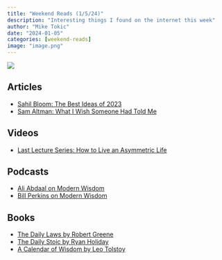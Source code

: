 ```yaml
---
title: "Weekend Reads (1/5/24)"
description: "Interesting things I found on the internet this week"
author: "Mike Tokic"
date: "2024-01-05"
categories: [weekend-reads]
image: "image.png"
---
```


![](./image.png)

## Articles

- [Sahil Bloom: The Best Ideas of 2023](https://www.sahilbloom.com/newsletter/the-best-ideas-of-2023)
- [Sam Altman: What I Wish Someone Had Told Me](https://blog.samaltman.com/what-i-wish-someone-had-told-me/)

## Videos

- [Last Lecture Series: How to Live an Asymmetric Life](https://www.youtube.com/watch?v=dZxbVGhpEkI)

## Podcasts

- [Ali Abdaal on Modern Wisdom](https://open.spotify.com/episode/6IesuigzSHYLN02Q6lk14N?si=ec3d800a158a4257)
- [Bill Perkins on Modern Wisdom](https://open.spotify.com/episode/1huHLhgK7lsPtFflpo0d21?si=c1e8fea1e79f4d22)

## Books

- [The Daily Laws by Robert Greene](https://www.amazon.com/Daily-Laws-Meditations-Seduction-Strategy-ebook/dp/B0916VTYCD/ref=tmm_kin_swatch_0?_encoding=UTF8&qid=1704502149&sr=8-1)
- [The Daily Stoic by Ryan Holiday](https://www.amazon.com/Daily-Stoic-Meditations-Wisdom-Perseverance-ebook/dp/B01HNJIJB2/ref=sr_1_1?crid=3B0BKSONR7G2K&keywords=daily+stoic&qid=1704502187&sprefix=daily+%2Caps%2C164&sr=8-1)
- [A Calendar of Wisdom by Leo Tolstoy](https://www.amazon.com/Calendar-Wisdom-Thoughts-Nourish-Written-ebook/dp/B003L77UKC/ref=tmm_kin_swatch_0?_encoding=UTF8&qid=1704502222&sr=8-1)